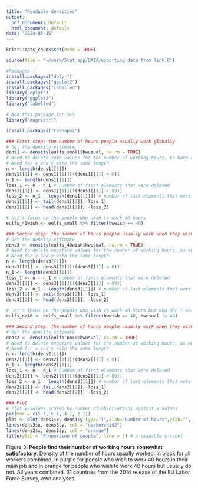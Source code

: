 ```yaml
---
title: "Readable densities"
output:
  pdf_document: default
  html_document: default
date: "2024-05-15"
---
```


```r
knitr::opts_chunk$set(echo = TRUE)
```

```r
source(file = "~/work/Stat_app/DATA/exporting_data_from_link.R")
```

```r
#Packages :
install.packages("dplyr")
install.packages("ggplot2")
install.packages("labelled")
library("dplyr")
library("ggplot2")
library("labelled")

# Add this package for %>%
library("magrittr")
```

```r
install.packages("reshape2")
```

```r

### First step: the number of hours people usually work globally
# Get the density estimate
dens1 <- density(eulfs_small$hwusual, na.rm = TRUE)
# Need to delete some values for the number of working hours, to have a clearer graph
# Need for x and y with the same length
n <- length(dens1[[1]])
dens1[[1]] <- dens1[[1]][!(dens1[[1]] < 0)]
n_1 <- length(dens1[[1]])
loss_1 <- n - n_1 # number of first elements that were deleted
dens1[[1]] <- dens1[[1]][!(dens1[[1]] > 80)]
loss_2 <- n_1 - length(dens1[[1]]) # number of last elements that were deleted
dens1[[2]] <- tail(dens1[[2]],-loss_1)
dens1[[2]] <- head(dens1[[2]], -loss_2)

# Let's focus on the people who wish to work 40 hours
eulfs_40wish <- eulfs_small %>% filter(hwwish == 40)

### Second step: the number of hours people usually work when they wish to work 40 hours
# Get the density estimate
dens3 <- density(eulfs_40wish$hwusual, na.rm = TRUE)
# Need to delete negative values for the number of working hours, as well as the values above 80 hours which are absent to the dataset
# Need for x and y with the same length
n <- length(dens3[[1]])
dens3[[1]] <- dens3[[1]][!(dens3[[1]] < 0)]
n_1 <- length(dens3[[1]])
loss_1 <- n - n_1 # number of first elements that were deleted
dens3[[1]] <- dens3[[1]][!(dens3[[1]] > 80)]
loss_2 <- n_1 - length(dens3[[1]]) # number of last elements that were deleted
dens3[[2]] <- tail(dens3[[2]],-loss_1)
dens3[[2]] <- head(dens3[[2]], -loss_2)

# Let's focus on the people who wish to work 40 hours but who don't work 40
eulfs_no40 <- eulfs_small %>% filter(hwwish == 40, hwusual != 40)

### Second step: the number of hours people usually work when they wish to work 40 hours
# Get the density estimate
dens2 <- density(eulfs_no40$hwusual, na.rm = TRUE)
# Need to delete negative values for the number of working hours, as well as the values above 80 hours which are absent to the dataset
# Need for x and y with the same length
n <- length(dens2[[1]])
dens2[[1]] <- dens2[[1]][!(dens2[[1]] < 0)]
n_1 <- length(dens2[[1]])
loss_1 <- n - n_1 # number of first elements that were deleted
dens2[[1]] <- dens2[[1]][!(dens2[[1]] > 80)]
loss_2 <- n_1 - length(dens2[[1]]) # number of last elements that were deleted
dens2[[2]] <- tail(dens2[[2]],-loss_1)
dens2[[2]] <- head(dens2[[2]], -loss_2)

### Plot
# Plot y-values scaled by number of observations against x values
par(mar = c(5.1, 5.1, 4.1, 2.1))
plot <- plot(dens1$x, dens1$y,type="l",xlab="Number of hours",ylab="", main = "Distribution of the number of hours", las = 1)
lines(dens3$x, dens3$y, col = "darkorchid2")
lines(dens2$x, dens2$y, col = "orange")
title(ylab = "Proportion of people", line = 3) # a readable y-label

```
Figure 3. **People find their number of working hours somewhat satisfactory**. Density of the number of hours usually worked: in black for all workers combined, in purple for people who wish to work 40 hours in their main job and in orange for people who wish to work 40 hours but usually do not. All years combined. 31 countries from the 2014 release of the EU Labor Force Survey, own analyses.


```r

```
